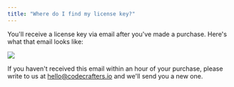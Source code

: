 ```yaml
---
title: "Where do I find my license key?"
---
```


You'll receive a license key via email after you've made a purchase. Here's what that email looks like:

<Frame>
  <img className="w-full" src="/img/email-after-purchase.png" />
</Frame>

If you haven't received this email within an hour of your purchase, please write to us at [hello@codecrafters.io](mailto:hello@codecrafters.io) and we'll send you a new one.

